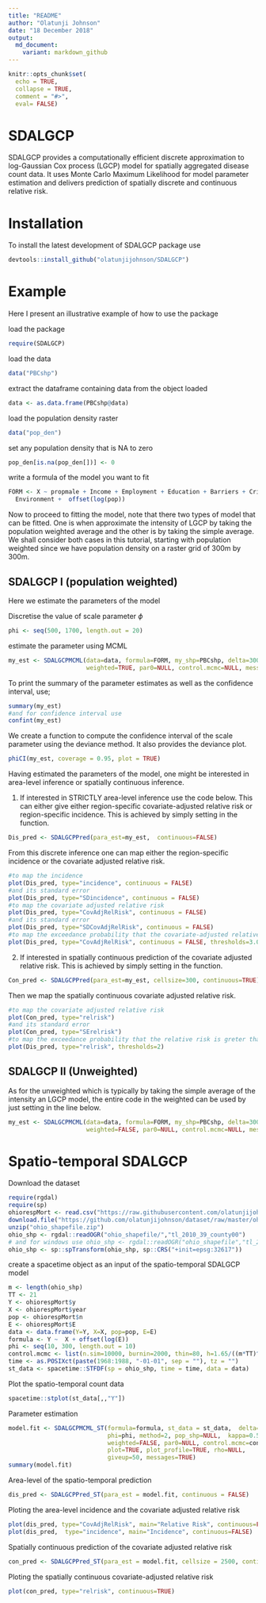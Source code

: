 ```yaml
---
title: "README"
author: "Olatunji Johnson"
date: "18 December 2018"
output: 
  md_document:
    variant: markdown_github
---
```


```r
knitr::opts_chunk$set(
  echo = TRUE,
  collapse = TRUE,
  comment = "#>",
  eval= FALSE)
```

# SDALGCP
SDALGCP provides a computationally efficient discrete approximation to log-Gaussian Cox process (LGCP) model for spatially aggregated disease count data. It uses Monte Carlo Maximum Likelihood for model parameter estimation and delivers prediction of spatially discrete and continuous relative risk. 

# Installation
To install the latest development of SDALGCP package use
```r
devtools::install_github("olatunjijohnson/SDALGCP")
```

<!-- SDALGCP provides an option to make parallel some matrix computation but the package that allows for this is not yet on cran. To install the parallel version of SDALGCP, install first the bigstatr from github -->

<!-- ```{r, eval=FALSE} -->
<!-- devtools::install_github("privefl/bigstatsr") -->
<!-- ``` -->
<!-- Then install SDALGCP from the branch using  -->

<!-- ```{r, eval=FALSE} -->
<!-- devtools::install_github("olatunjijohnson/SDALGCP#SDALGCPParallel") -->
<!-- ``` -->


# Example

Here I present an illustrative example of how to use the package

load the package
```r
require(SDALGCP)
```
load the data
```r
data("PBCshp")
```
extract the dataframe containing data from the object loaded
```r
data <- as.data.frame(PBCshp@data)
```
load the population density raster
```r
data("pop_den")
```
set any population density that is NA to zero
```r
pop_den[is.na(pop_den[])] <- 0
```
write a formula of the model you want to fit
```r
FORM <- X ~ propmale + Income + Employment + Education + Barriers + Crime + 
  Environment +  offset(log(pop))
```
Now to proceed to fitting the model, note that there two types of model that can be fitted. One is when approximate the intensity of LGCP by taking the population weighted average and the other is by taking the simple average. We shall consider both cases in this tutorial, starting with population weighted since we have population density on a raster grid of 300m by 300m.

## SDALGCP I (population weighted)

Here we estimate the parameters of the model

Discretise the value of scale parameter $\phi$
```r
phi <- seq(500, 1700, length.out = 20)
```

estimate the parameter using MCML
```r
my_est <- SDALGCPMCML(data=data, formula=FORM, my_shp=PBCshp, delta=300, phi=phi, method=1, pop_shp=pop_den, 
                      weighted=TRUE, par0=NULL, control.mcmc=NULL, messages = TRUE, plot_profile = TRUE)
```
To print the summary of the parameter estimates as well as the confidence interval, use;
```r
summary(my_est)
#and for confidence interval use
confint(my_est)
```
We create a function to compute the confidence interval of the scale parameter using the deviance method. It also provides the deviance plot.
```r
phiCI(my_est, coverage = 0.95, plot = TRUE)
```

Having estimated the parameters of the model, one might be interested in area-level inference or spatially continuous inference. 

1. If interested in STRICTLY area-level inference use the code below. This can either give either region-specific covariate-adjusted relative risk or region-specific incidence.  This is achieved by simply setting \code{continuous = FALSE} in the \code{SDALGCPPred} function.
```r
Dis_pred <- SDALGCPPred(para_est=my_est,  continuous=FALSE)
```

From this discrete inference one can map either the region-specific incidence or the covariate adjusted relative risk.
```r
#to map the incidence
plot(Dis_pred, type="incidence", continuous = FALSE)
#and its standard error
plot(Dis_pred, type="SDincidence", continuous = FALSE)
#to map the covariate adjusted relative risk
plot(Dis_pred, type="CovAdjRelRisk", continuous = FALSE)
#and its standard error
plot(Dis_pred, type="SDCovAdjRelRisk", continuous = FALSE)
#to map the exceedance probability that the covariate-adjusted relative risk is greter than a particular threshold
plot(Dis_pred, type="CovAdjRelRisk", continuous = FALSE, thresholds=3.0)
```

2. If interested in spatially continuous prediction of the covariate adjusted relative risk. This is achieved by simply setting \code{continuous = TRUE} in the \code{SDALGCPPred} function.
```r
Con_pred <- SDALGCPPred(para_est=my_est, cellsize=300, continuous=TRUE)
```

Then we map the spatially continuous covariate adjusted relative risk.
```r
#to map the covariate adjusted relative risk
plot(Con_pred, type="relrisk")
#and its standard error
plot(Con_pred, type="SErelrisk")
#to map the exceedance probability that the relative risk is greter than a particular threshold
plot(Dis_pred, type="relrisk", thresholds=2)
```

## SDALGCP II (Unweighted)

As for the unweighted which is typically by taking the simple average of the intensity an LGCP model, the entire code in the weighted can be used by just setting \code{weighted=FALSE} in the line below.
```r
my_est <- SDALGCPMCML(data=data, formula=FORM, my_shp=PBCshp, delta=300, phi=phi, method=1, 
                      weighted=FALSE, par0=NULL, control.mcmc=NULL, messages = TRUE, plot_profile = TRUE)
```

# Spatio-temporal SDALGCP
Download the dataset
```r
require(rgdal)
require(sp)
ohiorespMort <- read.csv("https://raw.githubusercontent.com/olatunjijohnson/dataset/master/OhioRespMort.csv")
download.file("https://github.com/olatunjijohnson/dataset/raw/master/ohio_shapefile.zip", "ohio_shapefile.zip")
unzip("ohio_shapefile.zip")
ohio_shp <- rgdal::readOGR("ohio_shapefile/","tl_2010_39_county00")
# and for windows use ohio_shp <- rgdal::readOGR("ohio_shapefile","tl_2010_39_county00")
ohio_shp <- sp::spTransform(ohio_shp, sp::CRS("+init=epsg:32617"))
```

create a spacetime object as an input of the spatio-temporal SDALGCP model
```r
m <- length(ohio_shp)
TT <- 21
Y <- ohiorespMort$y
X <- ohiorespMort$year
pop <- ohiorespMort$n
E <- ohiorespMort$E
data <- data.frame(Y=Y, X=X, pop=pop, E=E)
formula <- Y ~  X + offset(log(E))
phi <- seq(10, 300, length.out = 10)
control.mcmc <- list(n.sim=10000, burnin=2000, thin=80, h=1.65/((m*TT)^(1/6)), c1.h=0.01, c2.h=0.0001)
time <- as.POSIXct(paste(1968:1988, "-01-01", sep = ""), tz = "")
st_data <- spacetime::STFDF(sp = ohio_shp, time = time, data = data)
```

Plot the spatio-temporal count data
```r
spacetime::stplot(st_data[,,"Y"])
```

Parameter estimation 
```r
model.fit <- SDALGCPMCML_ST(formula=formula, st_data = st_data,  delta=800, 
                            phi=phi, method=2, pop_shp=NULL,  kappa=0.5,
                            weighted=FALSE, par0=NULL, control.mcmc=control.mcmc, 
                            plot=TRUE, plot_profile=TRUE, rho=NULL,
                            giveup=50, messages=TRUE)
summary(model.fit)
```

Area-level of the spatio-temporal prediction
```r
dis_pred <- SDALGCPPred_ST(para_est = model.fit, continuous = FALSE)
```

Ploting the area-level incidence and the covariate adjusted relative risk
```r
plot(dis_pred, type="CovAdjRelRisk", main="Relative Risk", continuous=FALSE)
plot(dis_pred,  type="incidence", main="Incidence", continuous=FALSE)
```

Spatially continuous prediction of the covariate adjusted relative risk
```r
con_pred <- SDALGCPPred_ST(para_est = model.fit, cellsize = 2500, continuous=TRUE, n.window = 1)
```

Ploting the spatially continuous covariate-adjusted relative risk
```r
plot(con_pred, type="relrisk", continuous=TRUE)
```
